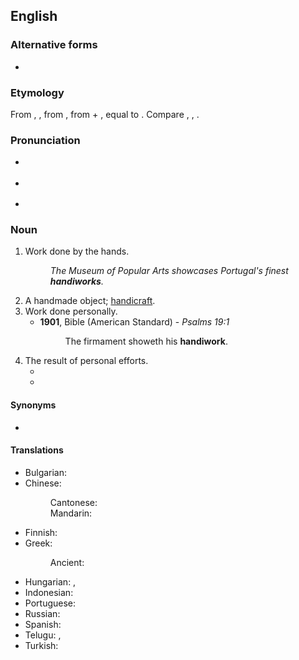 ==English==

===Alternative forms===
* {{alter|en|handywork||dated}}

===Etymology===
From {{inh|en|enm|hondywerk}}, {{m|enm|handiwerc}}, from {{inh|en|ang|handġeweorc||work done by hand, creation}}, from {{m|ang|hand||hand}} + {{m|ang|ġeweorc||work}}, equal to {{compound|en|hand|work}}. Compare {{cog|stq|Hondwierk}}, {{cog|nl|handwerk}}, {{cog|de|Handwerk}}.

===Pronunciation===
* {{a|RP}} {{IPA|en|/ˈhændiˌwɜːk/}}
* {{a|GenAm}} {{IPA|en|/ˈhændiˌwɝk/}}
* {{audio|en|en-us-handiwork.ogg|Audio (US)}}

===Noun===
{{en-noun|-|s}}

# Work done by the hands.
#: ''The Museum of Popular Arts showcases Portugal's finest '''handiworks'''.''
# A handmade object; [[handicraft]].
# Work done personally.
#* '''1901''', Bible (American Standard) - ''Psalms 19:1''
#*: The firmament showeth his '''handiwork'''.
# The result of personal efforts.
#* {{quote-journal|en|year=1939|month=September|author=D. S. Barrie|title=The Railways of South Wales|journal=Railway Magazine|page=163|text=Brunel's associations with the area have left a few examples of his '''handiwork''' or teaching in South Wales.}}
#* {{quote-journal|en|year=2004|month=Fall|volume=28|issue=1|page=119-168|Title=The Antidiscrimination Eighth Amendment|author=Laurence Claus|journal=Harvard Journal of Law & Public Policy|passage=As a primary architect of the draft Constitution that emerged from Philadelphia in 1787, Madison substantially bore the burden of defending his '''handiwork''' in his home state.}}

====Synonyms====
* {{sense|work done by the hands}} {{l|en|handwork}}

====Translations====
{{trans-top|work done by the hands}}
* Bulgarian: {{t+|bg|ръкоделие|n}}
* Chinese:
*: Cantonese: {{t|yue|手工|tr=sau2 gung1|sc=Hani}}
*: Mandarin: {{t+|cmn|手工|tr=shǒugōng|sc=Hani}}
* Finnish: {{t+|fi|käsityö}}
* Greek:
*: Ancient: {{t|grc|χειρωναξία|f}}
{{trans-mid}}
* Hungarian: {{t+|hu|kézimunka}}, {{t+|hu|[[kézzel]] [[végzett]] [[munka]]}}
* Indonesian: {{t+|id|kerajinan tangan}}
* Portuguese: {{t|pt|[[trabalho]] [[manual]]|m}}
* Russian: {{t|ru|ручная рабо́та}}
* Spanish: {{t+|es|hechura}}
* Telugu: {{t+|te|చేసేత}}, {{t|te|చేతిపని}}
* Turkish: {{t+|tr|el işi}}
{{trans-bottom}}

{{trans-top|the result of personal efforts}}
{{trans-mid}}
{{trans-bottom}}
